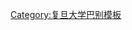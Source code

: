 {{Userbox
  |id=复旦
  |id-c=#fff
  |info=這個用戶是'''[[复旦大学]]'''的校友、學生或教職員。
  |info-c=#fefe00
  |info-s=10
  |border-c=#80017f
}}<includeonly>[[Category:复旦大学维基人|{{PAGENAME}}]]</includeonly>
<noinclude>
<p style="clear: both; padding-top: 2em">
[[Category:复旦大学巴别模板]]
</noinclude>